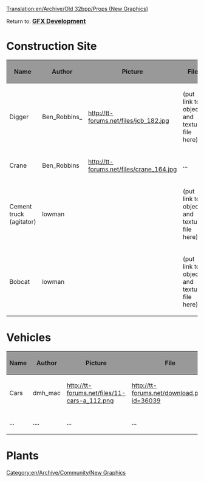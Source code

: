 [[Translation:en/Archive/Old 32bpp/Props (New Graphics)]]
[[Category:en/Archive/Community/New Graphics]]

Return to: <font size="3">'''[[en/Development/NewGRF/Main Page|GFX Development]]'''</font>

=Construction Site=

{| border=2
!style="background:#999999;" |Name
!style="background:#999999;" |Author
!style="background:#999999;" |Picture
!style="background:#999999;" |File
!style="background:#999999;" |Comments
|-
|Digger
|Ben_Robbins_
|http://tt-forums.net/files/jcb_182.jpg
|(put link to object and texture file here)
|...
|-
|Crane
|Ben_Robbins
|http://tt-forums.net/files/crane_164.jpg
|...
|-
|Cement truck (agitator)
|lowman
|
|(put link to object and texture file here)
|WIP
|-
|Bobcat 
|lowman
|
|(put link to object and texture file here)
|WIP
|}

=Vehicles=

{| border=2
!style="background:#999999;" |Name
!style="background:#999999;" |Author
!style="background:#999999;" |Picture
!style="background:#999999;" |File
!style="background:#999999;" |Comments
|-
|Cars
|dmh_mac
|http://tt-forums.net/files/11-cars-a_112.png
|http://tt-forums.net/download.php?id=36039
|...
|-
|...
|....
|...
|...
|...
|}

=Plants=